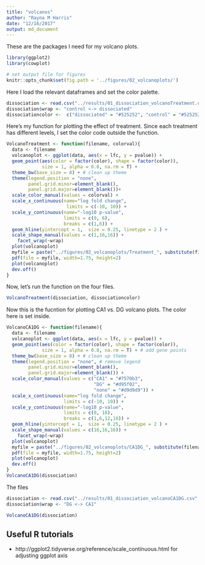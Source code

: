 ```yaml
---
title: "volcanos"
author: "Rayna M Harris"
date: "12/16/2017"
output: md_document
---
```


These are the packages I need for my volcano plots.

```r
library(ggplot2)
library(cowplot)

# set output file for figures 
knitr::opts_chunk$set(fig.path = '../figures/02_volcanoplots/')
```

Here I load the relevant dataframes and set the color palette.

```r
dissociation <- read.csv("../results/01_dissociation_volcanoTreatment.csv", header = T, row.names = 1)
dissociation$wrap <- "control <-> dissociated"
dissociationcolor <-  c("dissociated" = "#525252", "control" = "#525252", "none" = "#d9d9d9")
```

Here's my function for plotting the effect of treatment. Since each treatment has different levels, I set the color code outside the function.

```r
VolcanoTreatment <- function(filename, colorval){
  data <- filename
  volcanoplot <- ggplot(data, aes(x = lfc, y = pvalue)) + 
  geom_point(aes(color = factor(color), shape = factor(color)), 
             size = 1, alpha = 0.8, na.rm = T) +
  theme_bw(base_size = 8) + # clean up theme
  theme(legend.position = "none",
        panel.grid.minor=element_blank(),
        panel.grid.major=element_blank())+
  scale_color_manual(values = colorval) +
  scale_x_continuous(name="log fold change",
                      limits = c(-10, 10)) +
  scale_y_continuous(name="-log10 p-value",
                     limits = c(0, 6),
                     breaks = c(1,6)) +
  geom_hline(yintercept = 1,  size = 0.25, linetype = 2 ) + 
  scale_shape_manual(values = c(1,16,16)) +
    facet_wrap(~wrap)
  plot(volcanoplot)
  myfile = paste("../figures/02_volcanoplots/Treatment_", substitute(filename), ".pdf", sep="")
  pdf(file = myfile, width=1.75, height=2)
  plot(volcanoplot)
  dev.off()
}
```

Now, let's run the function on the four files.

```r
VolcanoTreatment(dissociation, dissociationcolor)
```

Now this is the fucntion for plotting CA1 vs. DG volcano plots. The color here is set inside. 

```r
VolcanoCA1DG <- function(filename){
  data <- filename
  volcanoplot <- ggplot(data, aes(x = lfc, y = pvalue)) + 
  geom_point(aes(color = factor(color), shape = factor(color)), 
             size = 1, alpha = 0.8, na.rm = T) + # add gene points
  theme_bw(base_size = 8) + # clean up theme
  theme(legend.position = "none", # remove legend 
        panel.grid.minor=element_blank(),
        panel.grid.major=element_blank()) + 
  scale_color_manual(values = c("CA1" = "#7570b3",
                                "DG" = "#d95f02", 
                                "none" = "#d9d9d9")) +   
  scale_x_continuous(name="log fold change",
                     limits = c(-10, 10)) +
  scale_y_continuous(name="-log10 p-value",
                     limits = c(0, 18),
                     breaks = c(1,6,12,18)) +
  geom_hline(yintercept = 1,  size = 0.25, linetype = 2 ) + 
  scale_shape_manual(values = c(16,16,16)) +
    facet_wrap(~wrap)
  plot(volcanoplot)
  myfile = paste("../figures/02_volcanoplots/CA1DG_", substitute(filename), ".pdf", sep="")
  pdf(file = myfile, width=1.75, height=2)
  plot(volcanoplot)
  dev.off()
}
VolcanoCA1DG(dissociation)

```

The files

```r
dissociation <- read.csv("../results/01_dissociation_volcanoCA1DG.csv", header = T, row.names = 1)
dissociation$wrap <- "DG <-> CA1"
```

```r
VolcanoCA1DG(dissociation)
```

## Useful R tutorials
- http://ggplot2.tidyverse.org/reference/scale_continuous.html for adjusting ggplot axis